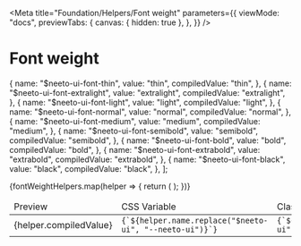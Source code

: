 
<Meta
  title="Foundation/Helpers/Font weight"
  parameters={{
    viewMode: "docs",
    previewTabs: {
      canvas: { hidden: true },
    },
  }}
/>

<style>
  {`
  .story-demo-table tr{
      background: transparent !important;
  }

  `}
</style>

# Font weight

  {
    name: "$neeto-ui-font-thin",
    value: "thin",
    compiledValue: "thin",
  },
  {
    name: "$neeto-ui-font-extralight",
    value: "extralight",
    compiledValue: "extralight",
  },
  {
    name: "$neeto-ui-font-light",
    value: "light",
    compiledValue: "light",
  },
  {
    name: "$neeto-ui-font-normal",
    value: "normal",
    compiledValue: "normal",
  },
  {
    name: "$neeto-ui-font-medium",
    value: "medium",
    compiledValue: "medium",
  },
  {
    name: "$neeto-ui-font-semibold",
    value: "semibold",
    compiledValue: "semibold",
  },
  {
    name: "$neeto-ui-font-bold",
    value: "bold",
    compiledValue: "bold",
  },
  {
    name: "$neeto-ui-font-extrabold",
    value: "extrabold",
    compiledValue: "extrabold",
  },
  {
    name: "$neeto-ui-font-black",
    value: "black",
    compiledValue: "black",
  },
];

<table className="table-auto">
  <thead>
    <tr>
      <td className="border p-2">Preview</td>
      <td className="border p-2">CSS Variable</td>
      <td className="border p-2">Class</td>
    </tr>
  </thead>
  <tbody>
    {fontWeightHelpers.map(helper => {
      return (
        <tr key={helper.name}>
          <td className="neeto-ui-bg-gray-800 p-2">
            <div className="p-6">
              <div
                className={`w-46 h-18 neeto-ui-bg-white neeto-ui-text-black flex items-center justify-center rounded-sm p-3 ${helper.name.replace(
                  "$neeto-ui",
                  "neeto-ui"
                )}`}
              >
                {helper.compiledValue}
              </div>
            </div>
          </td>
          <td className="border p-2">
            <code>{`${helper.name.replace("$neeto-ui", "--neeto-ui")}`}</code>
          </td>
          <td className="border p-2">
            <div className="flex justify-between">
              <code>{`${helper.name.replace("$neeto-ui", "neeto-ui")}`}</code>
            </div>
          </td>
        </tr>
      );
    })}
  </tbody>
</table>
